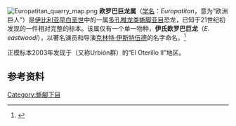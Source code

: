 {{Automatic taxobox
| fossil_range = [[巴列姆阶|巴列姆阶]]-[[阿普第阶|阿普第阶]], {{Fossil range|125}}
| image = Europatitan dorsal vertebra.png
| image_upright = 1.1
| image_caption = 背椎
| taxon = Europatitan
| authority = Fernández-Baldor ''et al'', 2017
| type_species = '''伊氏欧罗巴巨龙<br>''Europatitan eastwoodi'''''
| type_species_authority = Fernández-Baldor ''et al'', 2017
}}
[[File:Europatitan_quarry_map.png|thumb]]
'''欧罗巴巨龙属'''（[[学名|学名]]：''Europatitan''，意为“欧洲巨人”）是[[伊比利亚|伊比利亚]][[白垩纪|早白垩世]]{{link-en|Castrillo de la Reina组|Castrillo de la Reina Formation}}中的一属[[多孔椎龙类|多孔椎龙类]][[蜥脚亚目|蜥脚亚目]]恐龙，已知于21世纪初发现的一件相对完整的标本。该属仅有一个单一物种，'''伊氏欧罗巴巨龙'''（''E. eastwoodi''），以著名演员和导演[[克林特·伊斯特伍德|克林特·伊斯特伍德]]的名字命名。<ref>{{cite journal |first1=F.T. |last1=Fernández-Baldor |first2=J.I. |last2= Canudo |first3=P. |last3= Huerta |first4=M. |last4= Moreno-Azanza |first5=D. |last5= Montero |year=2017 |title=''Europatitan eastwoodi'', a new sauropod from the lower Cretaceous of Iberia in the initial radiation of somphospondylans in Laurasia |journal=PeerJ |volume=5 |pages=e3409 |doi=10.7717/peerj.3409 |pmid=28674644 |pmc=5490465 }}</ref>

正模标本2003年发现于{{link-en|Castrillo de la Reina组|Castrillo de la Reina Formation}}（又称Urbión群）的“El Oterillo II”地区。

==参考资料==

{{Reflist}}
{{Sauropodomorpha|M.}}
{{Taxonbar|from=Q32859091}}

[[Category:蜥腳下目|Category:蜥腳下目]]